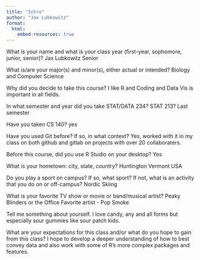 ```yaml
---
title: "Intro"
author: "Jax Lubkowitz"
format: 
  html:
    embed-resources: true
---
```


What is your name and what is your class year (first-year, sophomore, junior, senior)?
Jax Lubkowitz Senior

What is/are your major(s) and minor(s), either actual or intended?
Biology and Computer Science

Why did you decide to take this course?
I like R and Coding and Data Vis is important in all fields. 

In what semester and year did you take STAT/DATA 234? STAT 213?
Last semester

Have you taken CS 140?
yes

Have you used Git before? If so, in what context?
Yes, worked with it in my class on both github and gitlab on projects with over 20 collaboraters.

Before this course, did you use R Studio on your desktop?
Yes

What is your hometown: city, state, country?
Huntington Vermont USA

Do you play a sport on campus? If so, what sport? If not, what is an activity that you do on or off-campus?
Nordic Skiing

What is your favorite TV show or movie or band/musical artist?
Peaky Blinders or the Office
Favorite artist - Pop Smoke

Tell me something about yourself.
I love candy, any and all forms but especially sour gummies like sour patch kids. 

What are your expectations for this class and/or what do you hope to gain from this class?
I hope to develop a deeper understanding of how to best convey data and also work with some of R's more complex packages and features. 